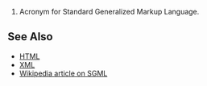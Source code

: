 #Acronym for Standard Generalized Markup Language.

==See Also==
*[[HTML]]
*[[XML]]
*[[w:Standard Generalized Markup Language|Wikipedia article on SGML]]